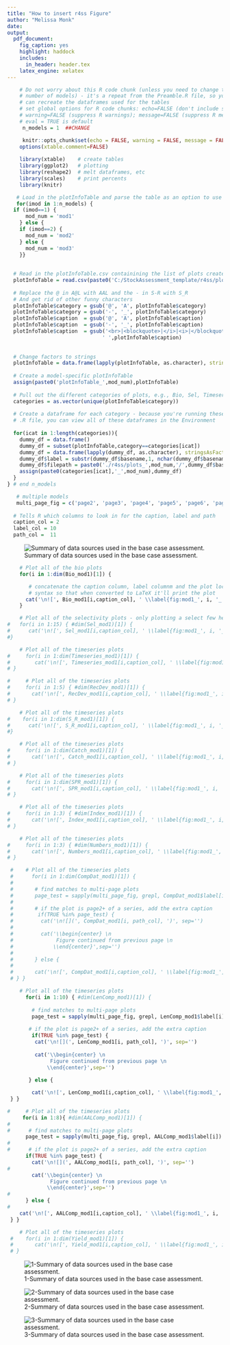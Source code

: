 ```yaml
---
title: "How to insert r4ss Figure"
author: "Melissa Monk"
date: 
output: 
  pdf_document:
    fig_caption: yes
    highlight: haddock
    includes:
      in_header: header.tex
    latex_engine: xelatex
---
```


<!-- 
This script contains options for including figures produced by r4ss.
Option 1: Insert a figure using R markdown syntax and the name of the figure

Option 2: Insert a figure using R makrdown syntax and the figure number 
          from plotInfoTable.  If the figure location within plotInfoTable
          changes with a new run, the figure will also change.
          
Option 3: Insert a series of figures from an R code chunk.  I've parsed the 
          plotInfoTable into smaller tables by category (Bio, Sel, Catch, etc.)
          This is done in Preamble.R and you can view each table in the Global
          Environment. Currently these are all set up for model one (mod1). If you
          have multiple models you'll just copy the code to the correct place in 
          the document and change mod1 to the appropriate model number.
          
          I have set up the labels for these plots to be numbered.  For example, label
          fig:mod1_1_bio1_sizeatage, indicates this is a figure from model 1 (fig:mod1)
          and the next number (1 in this case) is the first plot from the Bio dataframe.
          You can print them all here in this document and then reference the labels 
          (printed by each figure) to decide which plots to include in the final document 
          before you copy the R code chunk to Assessment_template.  To reference a figure
          in the text, use the label or the plot location, either \ref(fig:mod1_1_bio1_sizeatage)
          or \ref{paste0(fig:mod1_1_', Bio_mod1[1,9])} where you've replaced the 'i's' with 
          the correct number.  The latter option is less intuitive when you're writine the 
          document and referecing figures.
          
          You can also print a series of plots and if a plot has multiple pages, only the first
          in the series will have the figure number and caption.
          
          Downfall to this option: you can either add code to change the caption,
          or change the caption in the plotInfoTable .csv if you don't like the 
          default, which will overwrite each time you run the Parse_r4ss_plotInfoTable.R 
          script within the 0-Run_r4ss_plots.R script, which should really be once with a
          final model...

Option 4: Insert two plots where you have a page1 and page2 and want the same
          caption (sort of a hack, but it works!)

You'll copy the code chunks from this file into the Assessment_template.Rmd to insert the figures.

To reference these figures in the document, use label created for each plot.
-->

```r
    # Do not worry about this R code chunk (unless you need to change the 
    # number of models) - it's a repeat from the Preamble.R file, so you 
    # can recreate the dataframes used for the tables
    # set global options for R code chunks: echo=FALSE (don't include source code); 
    # warning=FALSE (suppress R warnings); message=FALSE (suppress R messages)
    # eval = TRUE is default
     n_models = 1  ##CHANGE   

     knitr::opts_chunk$set(echo = FALSE, warning = FALSE, message = FALSE)
    options(xtable.comment=FALSE)
    
    library(xtable)    # create tables
    library(ggplot2)   # plotting
    library(reshape2)  # melt dataframes, etc
    library(scales)    # print percents
    library(knitr)

   # Load in the plotInfoTable and parse the table as an option to use for figures
   for(imod in 1:n_models) {
  if (imod==1) {
      mod_num = 'mod1'
    } else {
    if (imod==2) {
      mod_num = 'mod2'
    } else {
      mod_num = 'mod3'
    }}
  
  
  # Read in the plotInfoTable.csv containining the list of plots created from r4SS
  plotInfoTable = read.csv(paste0('C:/StockAssessment_template/r4ss/plots_',mod_num,'/plotInfoTable_',mod_num,'_final.csv'))
  
  # Replace the @ in A@L with AAL and the - in S-R with S_R
  # And get rid of other funny characters
  plotInfoTable$category = gsub('@', 'A', plotInfoTable$category)
  plotInfoTable$category = gsub('-', '_', plotInfoTable$category)
  plotInfoTable$caption  = gsub('@', 'A', plotInfoTable$caption)
  plotInfoTable$caption  = gsub('-', '_', plotInfoTable$caption)
  plotInfoTable$caption  = gsub('<br>|<blockquote>|</i>|<i>|</blockquote>', 
                               ' ',plotInfoTable$caption)
 
   
  # Change factors to strings
  plotInfoTable = data.frame(lapply(plotInfoTable, as.character), stringsAsFactors=FALSE)
  
  # Create a model-specific plotInfoTable
  assign(paste0('plotInfoTable_',mod_num),plotInfoTable)
  
  # Pull out the different categories of plots, e.g., Bio, Sel, Timeseries, etc
  categories = as.vector(unique(plotInfoTable$category))
  
  # Create a dataframe for each category - because you're running these from a 
  # .R file, you can view all of these dataframes in the Environment
  
  for(icat in 1:length(categories)){
    dummy_df = data.frame()
    dummy_df = subset(plotInfoTable,category==categories[icat])
    dummy_df = data.frame(lapply(dummy_df, as.character), stringsAsFactors=FALSE)
    dummy_df$label = substr(dummy_df$basename,1, nchar(dummy_df$basename)-4)
    dummy_df$filepath = paste0('./r4ss/plots_',mod_num,'/',dummy_df$basename)
    assign(paste0(categories[icat],'_',mod_num),dummy_df)
  }
} # end n_models

   # multiple models
   multi_page_fig = c('page2', 'page3', 'page4', 'page5', 'page6', 'page7')
  
  # Tells R which columns to look in for the caption, label and path 
  caption_col = 2
  label_col = 10
  path_col =  11

```



<!--========================================================================-->
<!-- Option 1: type out the code for a figure using the filename -->
<!-- YOU CANNOT USE EXTRA SPACES OR CARRIAGE RETURNS WITHIN THR IMAGE CODE
     You will have to change the directory here if you don't have the template
     in C:/Assessment_template (only for running the examples)



![Summary of data sources used in the base case assessment. \label{fig:data_plot}](C:/Assessment_template/r4ss/plots_mod1/data_plot.png)

<!-- Plots have to be the same directory, or a subdirectory of the .Rmd file
     Copy the below code to the Assessment_template.Rmd document to use  -->
     
![Summary of data sources used in the base case assessment. \label{fig:data_plot}](r4ss/plots_mod1/data_plot.png)





<!--========================================================================-->
<!-- Option 2: Call a plot using the plot number from the plotInfoTable.csv -->


<!-- Here we are calling the full file path name so we don't have the same directory
     issue as above.  You can either use the caption provided by plotInfoTable or replace
     it with your own.  Both options are shown.
     
     The danger in using the plotInfoTable to produce these figures, is that if the 
     figures change position in the file due to a new run, they will all shift...


![`r plotInfoTable_mod1[25,caption_col]` \label{`r paste0('fig:mod1_', plotInfoTable_mod1[25,5])`}](`r plotInfoTable_mod1[25,1]`)

![Writing my own caption. \label{`r paste0('fig:mod1_', plotInfoTable_mod1[25,5])`}](`r plotInfoTable_mod1[25,1]`)



<!--========================================================================-->
<!-- Option 3: Pull multiple figures at once from plotInfoTable using R 
               code chunks. I've parsed the plotInfoTable into the 14 dataframes,
               one each for of the plot types, e.g., biology, selectivity
               You can include about 15 plots in one loop, before LaTeX complains
               about too many floats
               
               R chunks are commented out so you can run them one by one.


<!-- Biology (Bio) r4ss plots --------------------------------------------- -->
```r
    # Plot all of the bio plots
    for(i in 1:dim(Bio_mod1)[1]) {

       # concatenate the caption column, label columnm and the plot location into the r Markdown
       # syntax so that when converted to LaTeX it'll print the plot
      cat('\n![', Bio_mod1[i,caption_col], ' \\label{fig:mod1_', i, '_', Bio_mod1[i,label_col], '}](', Bio_mod1[i, path_col], ')\n', sep='')
    }

```

\FloatBarrier

<!-- Selectivity (Sel) r4ss plots ----------------------------------------- -->
```r
    # Plot all of the selectivity plots - only plotting a select few here
#   for(i in 1:15) { #dim(Sel_mod1)[1]) {
#      cat('\n![', Sel_mod1[i,caption_col], ' \\label{fig:mod1_', i, '_', Sel_mod1[i, label_col], '}](', Sel_mod1[i, path_col], ')\n', sep='')
#}
```

\FloatBarrier

<!-- Timeseries r4ss plots ------------------------------------------------ -->
```r
    # Plot all of the timeseries plots
#     for(i in 1:dim(Timeseries_mod1)[1]) {
#        cat('\n![', Timeseries_mod1[i,caption_col], ' \\label{fig:mod1_', i, '_', Timeseries_mod1[i, label_col], '}](', Timeseries_mod1[i, path_col], ')\n', sep='')
# }
```
\FloatBarrier

<!-- Recruitment deviations (RecDev) r4ss plots --------------------------- -->
```r
#     # Plot all of the timeseries plots
#     for(i in 1:5) { #dim(RecDev_mod1)[1]) {
#       cat('\n![', RecDev_mod1[i,caption_col], ' \\label{fig:mod1_', i, '_', RecDev_mod1[i, label_col], '}](', RecDev_mod1[i, path_col], ')\n', sep='')
# }
```
\FloatBarrier

<!-- Stock-recuitment (S_R) r4ss plots ------------------------------------ -->
```r
    # Plot all of the timeseries plots
#    for(i in 1:dim(S_R_mod1)[1]) {
#      cat('\n![', S_R_mod1[i,caption_col], ' \\label{fig:mod1_', i, '_', S_R_mod1[i, label_col], '}](', S_R_mod1[i, path_col], ')\n', sep='')
#}
```

\FloatBarrier

<!-- Catch (Catch) r4ss plots --------------------------------------------- -->
```r
    # Plot all of the timeseries plots
#     for(i in 1:dim(Catch_mod1)[1]) {
#       cat('\n![', Catch_mod1[i,caption_col], ' \\label{fig:mod1_', i, '_', Catch_mod1[i, label_col], '}](', Catch_mod1[i, path_col], ')\n', sep='')
# }
```

\FloatBarrier

<!-- Spawning Potential Ratio (SPR) r4ss plots ---------------------------- -->
```r
    # Plot all of the timeseries plots
#     for(i in 1:dim(SPR_mod1)[1]) {
#       cat('\n![', SPR_mod1[i,caption_col], ' \\label{fig:mod1_', i, '_', SPR_mod1[i, label_col], '}](', SPR_mod1[i, path_col], ')\n', sep='')
# }
```

\FloatBarrier

<!-- Indices of Abundance (Index) r4ss plots ------------------------------ -->
```r
    # Plot all of the timeseries plots
#     for(i in 1:3) { #dim(Index_mod1)[1]) {
#       cat('\n![', Index_mod1[i,caption_col], ' \\label{fig:mod1_', i, '_', Index_mod1[i, label_col], '}](', Index_mod1[i, path_col], ')\n', sep='')
# }
```

\FloatBarrier

<!-- Numbers at age/length (Numbers) r4ss plots ---------------------------- -->
```r
    # Plot all of the timeseries plots
#     for(i in 1:3) { #dim(Numbers_mod1)[1]) {
#       cat('\n![', Numbers_mod1[i,caption_col], ' \\label{fig:mod1_', i, '_', Numbers_mod1[i, label_col], '}](', Numbers_mod1[i, pah_col], ')\n', sep='')
# }
```

\FloatBarrier

<!-- Composition (CompDat) r4ss plots -------------------------------------- -->
```r
 #    # Plot all of the timeseries plots
 #      for(i in 1:dim(CompDat_mod1)[1]) {
 # 
 #       # find matches to multi-page plots
 #       page_test = sapply(multi_page_fig, grepl, CompDat_mod1$label[i])
 #       
 #       # if the plot is page2+ of a series, add the extra caption
 #        if(TRUE %in% page_test) {
 #         cat('\n![](', CompDat_mod1[i, path_col], ')', sep='')
 #      
 #         cat('\\begin{center} \n
 #              Figure continued from previous page \n
 #             \\end{center}',sep='')
 #       
 #       } else {
 # 
 #       cat('\n![', CompDat_mod1[i,caption_col], ' \\label{fig:mod1_', i, '_', CompDat_mod1[i, label_col], '}](', CompDat_mod1[i, path_col], ')\n', sep='')
 # } }
```

\FloatBarrier

<!-- Length Composition (LenComp) r4ss plots ------------------------------- -->
```r
    # Plot all of the timeseries plots
      for(i in 1:10) { #dim(LenComp_mod1)[1]) {
       
        # find matches to multi-page plots
        page_test = sapply(multi_page_fig, grepl, LenComp_mod1$label[i])
       
       # if the plot is page2+ of a series, add the extra caption
        if(TRUE %in% page_test) {
         cat('\n![](', LenComp_mod1[i, path_col], ')', sep='')
      
         cat('\\begin{center} \n
              Figure continued from previous page \n
             \\end{center}',sep='')
       
       } else {

        cat('\n![', LenComp_mod1[i,caption_col], ' \\label{fig:mod1_', i, '_', LenComp_mod1[i, label_col], '}](', LenComp_mod1[i, path_col], ')\n', sep='')
 } }
```

\FloatBarrier

<!-- Age at Length Composition (AALComp) r4ss plots ------------------------ -->
```r
#     # Plot all of the timeseries plots
     for(i in 1:8){ #dim(AALComp_mod1)[1]) {
#         
#      # find matches to multi-page plots
      page_test = sapply(multi_page_fig, grepl, AALComp_mod1$label[i])
#      
#      # if the plot is page2+ of a series, add the extra caption
      if(TRUE %in% page_test) {
        cat('\n![](', AALComp_mod1[i, path_col], ')', sep='')
#       
        cat('\\begin{center} \n
              Figure continued from previous page \n
             \\end{center}',sep='')
#        
      } else {
#      
    cat('\n![', AALComp_mod1[i,caption_col], ' \\label{fig:mod1_', i, '_', AALComp_mod1[i, label_col], '}](', AALComp_mod1[i, path_col], ')\n', sep='')
 } }
```

\FloatBarrier

<!-- Yield (Yield) r4ss plots --------------------------------------------- -->
```r
    # Plot all of the timeseries plots
 #    for(i in 1:dim(Yield_mod1)[1]) {
 #       cat('\n![', Yield_mod1[i,caption_col], ' \\label{fig:mod1_', i, '_', Yield_mod1[i, label_col], '}](', Yield_mod1[i, path_col], ')\n', sep='')
 # }
```

<!--========================================================================-->
<!-- Option 4: Figures with multiple pages and one caption
     This is a hack....Pretend that there are 2 pages of data_plots...
     LaTeX will ignore a figure inserted via R markdown if there is not a blank
     line on either side.  It will not be a float and will not have a catpion.
     Here, I've added the centered text "Figure continued from previous page" that 
     will appear as text after the caption.  You can then continue on plotting.  
     You can see if we add another plot after this, the figure numbering continues
     normally.
     
     If you wish to to this, you will have to insert the text using the plot
     names, as I have here, or using the plotInfoTable index.
-->

![1-Summary of data sources used in the base case assessment. \label{fig:data_plot}](C:/Assessment_template/r4ss/plots_mod1/data_plot.png)

![2-Summary of data sources used in the base case assessment. \label{fig:data_plot}](C:/Assessment_template/r4ss/plots_mod1/data_plot.png)
\begin{center}
Figure continued from previous page
\end{center}

![3-Summary of data sources used in the base case assessment. \label{fig:data_plot}](C:/Assessment_template/r4ss/plots_mod1/data_plot.png)


